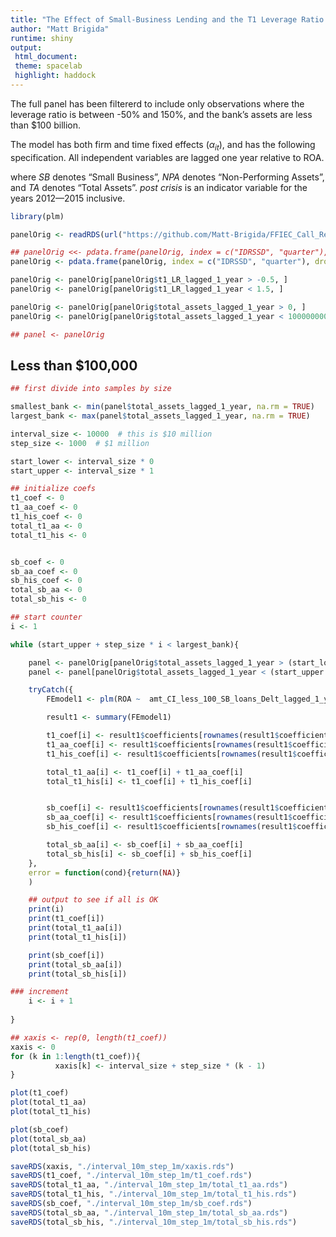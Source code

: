 ```yaml
---
title: "The Effect of Small-Business Lending and the T1 Leverage Ratio on ROA"
author: "Matt Brigida"
runtime: shiny
output: 
 html_document:
 theme: spacelab
 highlight: haddock
---
```


The full panel has been filtererd to include only observations where the leverage ratio is between -50% and 150%, and the bank's assets are less than $100 billion.

The model has both firm and time fixed effects ($\alpha_{it}$), and has the following specification.  All independent variables are lagged one year relative to ROA.

\begin{equation}
ROA = \beta_1 (T1\ Lev.\ Ratio) + \beta_2 \frac{Amt.\ SB\ Loans}{TA} + \beta_3 \% \Delta SB\ Loans + \beta_4 \frac{NPA}{TA} + \beta_5 \frac{Deposits}{TA} + \beta_6 (post\ crisis) + \alpha_{it} + \epsilon_{it}
\end{equation}
where *SB* denotes "Small Business", *NPA* denotes "Non-Performing Assets", and *TA* denotes "Total Assets".  *post crisis* is an indicator variable for the years 2012---2015 inclusive.  

<!-- read in the data -->
```r
library(plm)

panelOrig <- readRDS(url("https://github.com/Matt-Brigida/FFIEC_Call_Reports/blob/master/querying_data_and_analysis/analyses/panel_data_analysis/full_panel/ROA_LHS/panel_mdi_ind.rds?raw=true"))

## panelOrig <<- pdata.frame(panelOrig, index = c("IDRSSD", "quarter"), drop.index=TRUE, row.names=TRUE)
panelOrig <- pdata.frame(panelOrig, index = c("IDRSSD", "quarter"), drop.index=TRUE, row.names=TRUE)

panelOrig <- panelOrig[panelOrig$t1_LR_lagged_1_year > -0.5, ]
panelOrig <- panelOrig[panelOrig$t1_LR_lagged_1_year < 1.5, ]

panelOrig <- panelOrig[panelOrig$total_assets_lagged_1_year > 0, ]
panelOrig <- panelOrig[panelOrig$total_assets_lagged_1_year < 100000000, ]

## panel <- panelOrig
```



## Less than $100,000

```r
## first divide into samples by size

smallest_bank <- min(panel$total_assets_lagged_1_year, na.rm = TRUE)
largest_bank <- max(panel$total_assets_lagged_1_year, na.rm = TRUE)

interval_size <- 10000  # this is $10 million
step_size <- 1000  # $1 million

start_lower <- interval_size * 0
start_upper <- interval_size * 1

## initialize coefs
t1_coef <- 0
t1_aa_coef <- 0
t1_his_coef <- 0
total_t1_aa <- 0
total_t1_his <- 0


sb_coef <- 0
sb_aa_coef <- 0
sb_his_coef <- 0
total_sb_aa <- 0
total_sb_his <- 0

## start counter
i <- 1

while (start_upper + step_size * i < largest_bank){

    panel <- panelOrig[panelOrig$total_assets_lagged_1_year > (start_lower + step_size * i), ]
    panel <- panel[panelOrig$total_assets_lagged_1_year < (start_upper + step_size * i), ]

    tryCatch({
        FEmodel1 <- plm(ROA ~  amt_CI_less_100_SB_loans_Delt_lagged_1_year + t1_LR_lagged_1_year + less_100_lagged_SB_loans_TA + NPA_TA + TD_TA + I(post_crisis_ind) + I(black_ind * t1_LR_lagged_1_year) + I(hispanic_ind * t1_LR_lagged_1_year) + I(black_ind * less_100_lagged_SB_loans_TA) + I(hispanic_ind * less_100_lagged_SB_loans_TA), data = panel, model = "within", effect = "twoways")

        result1 <- summary(FEmodel1)

        t1_coef[i] <- result1$coefficients[rownames(result1$coefficients) == "t1_LR_lagged_1_year"][1]
        t1_aa_coef[i] <- result1$coefficients[rownames(result1$coefficients) == "I(black_ind * t1_LR_lagged_1_year)"][1]
        t1_his_coef[i] <- result1$coefficients[rownames(result1$coefficients) == "I(hispanic_ind * t1_LR_lagged_1_year)"][1]

        total_t1_aa[i] <- t1_coef[i] + t1_aa_coef[i]
        total_t1_his[i] <- t1_coef[i] + t1_his_coef[i]


        sb_coef[i] <- result1$coefficients[rownames(result1$coefficients) == "less_100_lagged_SB_loans_TA"][1]
        sb_aa_coef[i] <- result1$coefficients[rownames(result1$coefficients) == "I(black_ind * less_100_lagged_SB_loans_TA)"][1]
        sb_his_coef[i] <- result1$coefficients[rownames(result1$coefficients) == "I(hispanic_ind * less_100_lagged_SB_loans_TA)"][1]

        total_sb_aa[i] <- sb_coef[i] + sb_aa_coef[i]
        total_sb_his[i] <- sb_coef[i] + sb_his_coef[i]
    },
    error = function(cond){return(NA)}
    )

    ## output to see if all is OK
    print(i)
    print(t1_coef[i])
    print(total_t1_aa[i])
    print(total_t1_his[i])

    print(sb_coef[i])
    print(total_sb_aa[i])
    print(total_sb_his[i])

### increment
    i <- i + 1
    
}

## xaxis <- rep(0, length(t1_coef))
xaxis <- 0
for (k in 1:length(t1_coef)){
          xaxis[k] <- interval_size + step_size * (k - 1)
}

plot(t1_coef)
plot(total_t1_aa)
plot(total_t1_his)

plot(sb_coef)
plot(total_sb_aa)
plot(total_sb_his)

saveRDS(xaxis, "./interval_10m_step_1m/xaxis.rds")
saveRDS(t1_coef, "./interval_10m_step_1m/t1_coef.rds")
saveRDS(total_t1_aa, "./interval_10m_step_1m/total_t1_aa.rds")
saveRDS(total_t1_his, "./interval_10m_step_1m/total_t1_his.rds")
saveRDS(sb_coef, "./interval_10m_step_1m/sb_coef.rds")
saveRDS(total_sb_aa, "./interval_10m_step_1m/total_sb_aa.rds")
saveRDS(total_sb_his, "./interval_10m_step_1m/total_sb_his.rds")


```
		

<!---

## $100,000 to $250,000
		
```r
		
FEmodel2 <- plm(ROA ~ amt_CI_100_250_SB_loans_Delt_lagged_1_year + t1_LR_lagged_1_year + X100_250_lagged_SB_loans_TA + NPA_TA + TD_TA + I(post_crisis_ind), data = panel, model = "within", effect = "twoways")

result2 <- summary(FEmodel2) 

```


## $250,000 to $1,000,000

```r
            
FEmodel3 <- plm(ROA ~ amt_CI_250_1000_SB_loans_Delt_lagged_1_year + t1_LR_lagged_1_year + X250_1000_lagged_SB_loans_TA + NPA_TA + TD_TA + I(post_crisis_ind), data = panel, model = "within", effect = "twoways")

result3 <- summary(FEmodel3)

```

-->
